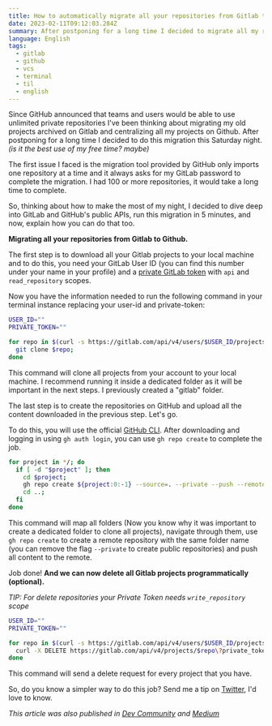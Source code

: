 ```yaml
---
title: How to automatically migrate all your repositories from Gitlab to Github.
date: 2023-02-11T09:12:03.284Z
summary: After postponing for a long time I decided to migrate all my repositories from Gitlab to Github. How easy should this task be?
language: English
tags:
  - gitlab
  - github
  - vcs
  - terminal
  - til
  - english
---
```


Since GitHub announced that teams and users would be able to use unlimited private repositories I've been thinking about migrating my old projects archived on Gitlab and centralizing all my projects on Github. After postponing for a long time I decided to do this migration this Saturday night. _(is it the best use of my free time? maybe)_

The first issue I faced is the migration tool provided by GitHub only imports one repository at a time and it always asks for my GitLab password to complete the migration. I had 100 or more repositories, it would take a long time to complete.

So, thinking about how to make the most of my night, I decided to dive deep into GitLab and GitHub's public APIs, run this migration in 5 minutes, and now, explain how you can do that too.

**Migrating all your repositories from Gitlab to Github.**

The first step is to download all your Gitlab projects to your local machine and to do this, you need your GitLab User ID (you can find this number under your name in your profile) and a [private GitLab token](https://docs.gitlab.com/ee/user/profile/personal_access_tokens.html) with `api` and `read_repository` scopes.

Now you have the information needed to run the following command in your terminal instance replacing your user-id and private-token:

```sh
USER_ID=""
PRIVATE_TOKEN=""

for repo in $(curl -s https://gitlab.com/api/v4/users/$USER_ID/projects\?private_token\=$PRIVATE_TOKEN\&per_page\=999 | jq -r ".[].ssh_url_to_repo"); do
  git clone $repo;
done
```

This command will clone all projects from your account to your local machine. I recommend running it inside a dedicated folder as it will be important in the next steps. I previously created a "gitlab" folder.

The last step is to create the repositories on GitHub and upload all the content downloaded in the previous step. Let's go.

To do this, you will use the official [GitHub CLI](https://cli.github.com/). After downloading and logging in using `gh auth login`, you can use `gh repo create` to complete the job.

```sh
for project in */; do
  if [ -d "$project" ]; then
    cd $project;
    gh repo create ${project:0:-1} --source=. --private --push --remote=upstream;
    cd ..;
  fi
done
```

This command will map all folders (Now you know why it was important to create a dedicated folder to clone all projects), navigate through them, use `gh repo create` to create a remote repository with the same folder name (you can remove the flag `--private` to create public repositories) and push all content to the remote.

Job done! **And we can now delete all Gitlab projects programmatically (optional).**

_TIP: For delete repositories your Private Token needs `write_repository` scope_

```sh
USER_ID=""
PRIVATE_TOKEN=""

for repo in $(curl -s https://gitlab.com/api/v4/users/$USER_ID/projects\?private_token\=$PRIVATE_TOKEN\&per_page\=999 | jq -r ".[].id"); do
  curl -X DELETE https://gitlab.com/api/v4/projects/$repo\?private_token\=$PRIVATE_TOKEN;
done
```

This command will send a delete request for every project that you have.

So, do you know a simpler way to do this job? Send me a tip on [Twitter](https://twitter.com/diegocoxta), I'd love to know.

_This article was also published in [Dev Community](https://dev.to/diegocoxta/how-to-automatically-migrate-all-your-repositories-from-gitlab-to-github-40mn) and [Medium](https://medium.com/@diegocoxta/how-to-automatically-migrate-all-your-repositories-from-gitlab-to-github-5665bab2e44)_
